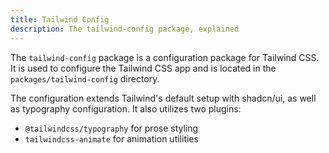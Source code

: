 ```yaml
---
title: Tailwind Config
description: The tailwind-config package, explained
---
```


The `tailwind-config` package is a configuration package for Tailwind CSS. It is used to configure the Tailwind CSS app and is located in the `packages/tailwind-config` directory.

The configuration extends Tailwind's default setup with shadcn/ui, as well as typography configuration. It also utilizes two plugins:

- `@tailwindcss/typography` for prose styling
- `tailwindcss-animate` for animation utilities
